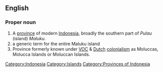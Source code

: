 ==English==

===Proper noun===
{{wikipedia|Maluku Islands}}
{{en-proper noun}}

# A [[province]] of modern [[Indonesia]], broadly the southern part of ''Pulau'' (island) ''Maluku''.
# a generic term for the entire Maluku island 
# Province formerly known under [[VOC]] & [[Dutch]] [[colonialism]] as Moluccas, Molucca Islands or Moluccan Islands.

[[Category:Indonesia]]
[[Category:Islands]]
[[Category:Provinces of Indonesia]]